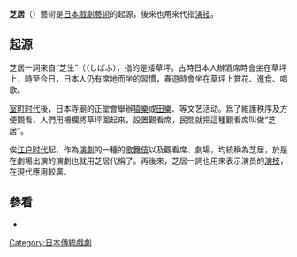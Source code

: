 '''芝居'''（{{lang-ja|芝居}}）藝術是[[日本|日本]][[戲劇|戲劇]][[藝術|藝術]]的起源，後來也用來代指[[演技|演技]]。

==起源==
芝居一詞來自“芝生”（{{lang-ja|芝生}}（しばふ），指的是矮草坪。古時日本人辦酒席時會坐在草坪上，時至今日，日本人仍有席地而坐的習慣，春遊時會坐在草坪上賞花、進食、唱歌。

[[室町时代|室町时代]]後，日本寺廟的正堂會舉辦[[猿樂|猿樂]]或[[田樂|田樂]]、{{tsl|ja|曲舞}}等文艺活动。爲了維護秩序及方便觀看，人們用柵欄將草坪圍起來，設置觀看席，民間就把這種觀看席叫做“芝居”。

俟[[江户时代|江户时代]]起，作為[[演劇|演劇]]的一種的[[歌舞伎|歌舞伎]]以及觀看席、劇場，均統稱為芝居，於是在劇場出演的演劇也就用芝居代稱了。再後來，芝居一詞也用來表示演员的[[演技|演技]]，在現代應用較廣。

==參看==
*{{link-ja|地芝居|地芝居}}
{{DEFAULTSORT:Shibai}}
[[Category:日本傳統戲劇|Category:日本傳統戲劇]]